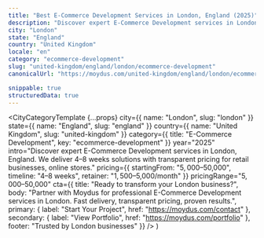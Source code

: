 ```yaml
---
title: "Best E-Commerce Development Services in London, England (2025)"
description: "Discover expert E-Commerce Development services in London, England. 4–8 weeks delivery, $5,000–$50,000 investment. Local market expertise + modern solutions."
city: "London"
state: "England"
country: "United Kingdom"
locale: "en"
category: "ecommerce-development"
slug: "united-kingdom/england/london/ecommerce-development"
canonicalUrl: "https://moydus.com/united-kingdom/england/london/ecommerce-development"

snippable: true
structuredData: true
---
```



  <CityCategoryTemplate
    {...props}
    city={{ name: "London", slug: "london" }}
    state={{ name: "England", slug: "england" }}
    country={{ name: "United Kingdom", slug: "united-kingdom" }}
    category={{ title: "E-Commerce Development", key: "ecommerce-development" }}
    year="2025"
    intro="Discover expert E-Commerce Development services in London, England. We deliver 4–8 weeks solutions with transparent pricing for retail businesses, online stores."
    pricing={{
      startingFrom: "$5,000–$50,000",
      timeline: "4–8 weeks",
      retainer: "$1,500–$5,000/month"
    }}
    pricingRange="$5,000–$50,000"
    cta={{
      title: "Ready to transform your London business?",
      body: "Partner with Moydus for professional E-Commerce Development services in London. Fast delivery, transparent pricing, proven results.",
      primary: { label: "Start Your Project", href: "https://moydus.com/contact" },
      secondary: { label: "View Portfolio", href: "https://moydus.com/portfolio" },
      footer: "Trusted by London businesses"
    }}
  />
)
